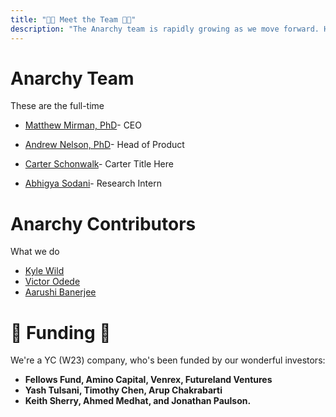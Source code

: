 ```yaml
---
title: "👩‍🔬 Meet the Team 👨‍🔬"
description: "The Anarchy team is rapidly growing as we move forward. Here is some information about who we are!"
---
```


# Anarchy Team
These are the full-time 
- [Matthew Mirman, PhD](https://www.linkedin.com/in/matthewmirman/)- CEO
- [Andrew Nelson, PhD](https://www.linkedin.com/in/ajnelsnyc/)- Head of Product
- [Carter Schonwalk](https://www.linkedin.com/in/carter-schonwald-aa178132/)- Carter Title Here

- [Abhigya Sodani](https://www.linkedin.com/in/abhigya-sodani-405918160/)- Research Intern

# Anarchy Contributors
What we do
- [Kyle Wild](https://www.linkedin.com/in/kylewild/)
- [Victor Odede](https://www.linkedin.com/in/victor-odede-aaa907114/)
- [Aarushi Banerjee](https://www.linkedin.com/in/ab99/)


# 🍼 Funding 🍼

We're a YC (W23) company, who's been funded by our wonderful investors:
- **Fellows Fund, Amino Capital, Venrex, Futureland Ventures**
- **Yash Tulsani, Timothy Chen, Arup Chakrabarti**
- **Keith Sherry, Ahmed Medhat, and Jonathan Paulson.**